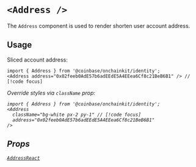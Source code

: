 
# `<Address />`

The `Address` component is used to render shorten user account address.

## Usage

Sliced account address:

```tsx
import { Address } from '@coinbase/onchainkit/identity';
<Address address="0x02feeb0AdE57b6adEEdE5A4EEea6Cf8c21BeB6B1" /> // [!code focus]
```

<App>
  <Address  address="0x02feeb0AdE57b6adEEdE5A4EEea6Cf8c21BeB6B1" />
</App>

Override styles via `className` prop:

```tsx
import { Address } from '@coinbase/onchainkit/identity';
<Address
  className="bg-white px-2 py-1" // [!code focus]
  address="0x02feeb0AdE57b6adEEdE5A4EEea6Cf8c21BeB6B1"
/>
```

<App>
  <Address className="bg-white px-2 py-1" address="0x02feeb0AdE57b6adEEdE5A4EEea6Cf8c21BeB6B1" />
</App>

## Props

[`AddressReact`](/identity/types#addressreact)
